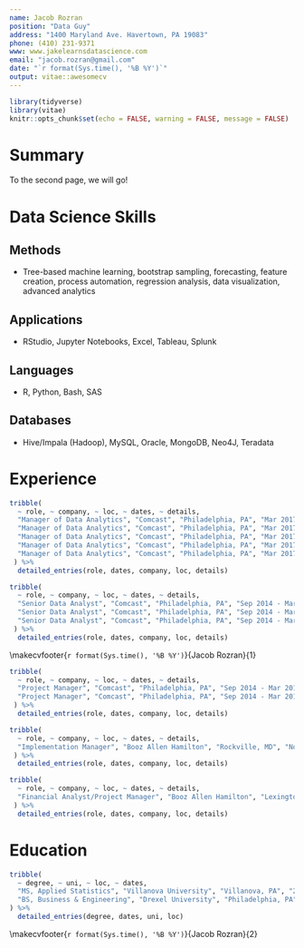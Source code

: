 ```yaml
---
name: Jacob Rozran
position: "Data Guy"
address: "1400 Maryland Ave. Havertown, PA 19083"
phone: (410) 231-9371
www: www.jakelearnsdatascience.com
email: "jacob.rozran@gmail.com"
date: "`r format(Sys.time(), '%B %Y')`"
output: vitae::awesomecv
---
```


```r
library(tidyverse)
library(vitae)
knitr::opts_chunk$set(echo = FALSE, warning = FALSE, message = FALSE)
```

# Summary

To the second page, we will go!

# Data Science Skills

## Methods

* Tree-based machine learning, bootstrap sampling, forecasting, feature creation, process automation, regression analysis, data visualization, advanced analytics

## Applications

* RStudio, Jupyter Notebooks, Excel, Tableau, Splunk

## Languages

* R, Python, Bash, SAS

## Databases

* Hive/Impala (Hadoop), MySQL, Oracle, MongoDB, Neo4J, Teradata

# Experience
```r
tribble(
  ~ role, ~ company, ~ loc, ~ dates, ~ details,
  "Manager of Data Analytics", "Comcast", "Philadelphia, PA", "Mar 2017 - Present", "Lead and manage the data analytics and engineering team for Xfinity Mobile Credit Risk Management, including hiring and training of staff analysts and engineers, collaborating with and providing analysis for stakeholders, and tracking and prioritizing all team tasking.",
  "Manager of Data Analytics", "Comcast", "Philadelphia, PA", "Mar 2017 - Present", "Designed and built a fraud decision making tool that combines custom feature creation, statistical and business rules, and predictive models built in R, Python, and Bash, which, in large part, is responsible for a decrease in month-over-month fraud losses by 92% in 2018.",
  "Manager of Data Analytics", "Comcast", "Philadelphia, PA", "Mar 2017 - Present", "Forecast involuntary churn (both bad debt and unit loss) for the organization on the numerous segments of our customer base.",
  "Manager of Data Analytics", "Comcast", "Philadelphia, PA", "Mar 2017 - Present", "Built and maintain numerous Tableau and Splunk dashboards representing fraud and credit to the organization.",
  "Manager of Data Analytics", "Comcast", "Philadelphia, PA", "Mar 2017 - Present", "Provide coaching, leadership, and mentorship to all analysts on the Xfinity Mobile Risk Management team."
 ) %>% 
  detailed_entries(role, dates, company, loc, details)
```

```r
tribble(
  ~ role, ~ company, ~ loc, ~ dates, ~ details,
  "Senior Data Analyst", "Comcast", "Philadelphia, PA", "Sep 2014 - Mar 2017", "Designed and built predictive models, which improved compromised user account detection times and discovery accuracy, for the Internet Services Engineering Analytics team – this work was presented internally along with several internal blog posts about the effort.", 
  "Senior Data Analyst", "Comcast", "Philadelphia, PA", "Sep 2014 - Mar 2017", "Used statistical methods to discover and automate the detection of anomalies.", 
  "Senior Data Analyst", "Comcast", "Philadelphia, PA", "Sep 2014 - Mar 2017", "Created forecasts of user base growth and project completion."
 ) %>% 
  detailed_entries(role, dates, company, loc, details)
```

\makecvfooter{`r format(Sys.time(), '%B %Y')`}{Jacob Rozran}{1}
\newpage 

```r
tribble(
  ~ role, ~ company, ~ loc, ~ dates, ~ details,
  "Project Manager", "Comcast", "Philadelphia, PA", "Sep 2014 - Mar 2017", "Served as a Project Manager and ScrumMaster for the Messaging Application Engineering (MAE) team, responsible for Residential Voicemail and Email Engineering teams.",
  "Project Manager", "Comcast", "Philadelphia, PA", "Sep 2014 - Mar 2017", "Obtained my Project Management Professional (PMP) and Certified ScrumMaster (CSM) certifications during my tenure as PM for the Messaging team."
 ) %>% 
  detailed_entries(role, dates, company, loc, details)
```

```r
tribble(
  ~ role, ~ company, ~ loc, ~ dates, ~ details,
  "Implementation Manager", "Booz Allen Hamilton", "Rockville, MD", "Nov 2010 - Apr 2013", "Served as the Implementation Manager and Site Administrator for the National Children’s Study (NCS) Portal, a Microsoft SharePoint 2010 web application, the NCS Application Homepage, and NCS Password Self Service."
 ) %>% 
  detailed_entries(role, dates, company, loc, details)
```

```r
tribble(
  ~ role, ~ company, ~ loc, ~ dates, ~ details,
  "Financial Analyst/Project Manager", "Booz Allen Hamilton", "Lexington Park, MD", "Nov 2009 - Oct 2010", "Developed a financial tracking system for client, which allowed key stakeholders to view current and projected funding over the lifetime of the contract."
 ) %>% 
  detailed_entries(role, dates, company, loc, details)
```


# Education
```r
tribble(
  ~ degree, ~ uni, ~ loc, ~ dates,
  "MS, Applied Statistics", "Villanova University", "Villanova, PA", "2015 - 2017",
  "BS, Business & Engineering", "Drexel University", "Philadelphia, PA", "2004 - 2009"
) %>% 
  detailed_entries(degree, dates, uni, loc)
```

\makecvfooter{`r format(Sys.time(), '%B %Y')`}{Jacob Rozran}{2}

